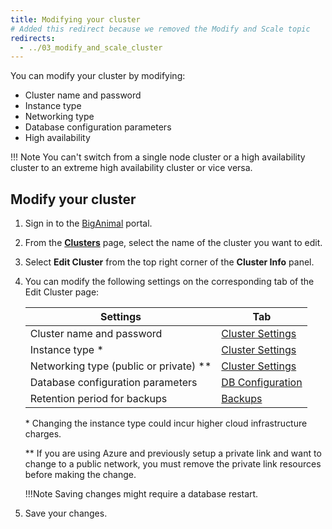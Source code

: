 ```yaml
---
title: Modifying your cluster
# Added this redirect because we removed the Modify and Scale topic
redirects:
  - ../03_modify_and_scale_cluster
---
```


You can modify your cluster by modifying:

-   Cluster name and password
-   Instance type
-   Networking type
-   Database configuration parameters
-   High availability

!!! Note
    You can't switch from a single node cluster or a high availability cluster to an extreme high availability cluster or vice versa.

## Modify your cluster

1.  Sign in to the [BigAnimal](https://portal.biganimal.com) portal.

2.  From the [**Clusters**](https://portal.biganimal.com/clusters) page, select the name of the cluster you want to edit.

3.  Select **Edit Cluster** from the top right corner of the **Cluster Info** panel.

4.  You can modify the following settings on the corresponding tab of the Edit Cluster page:

    | Settings                                | Tab                                                                                |
    | --------------------------------------- | ---------------------------------------------------------------------------------- |
    | Cluster name and password               | [Cluster Settings](../../getting_started/03_create_cluster/#cluster-settings-tab)  |
    | Instance type \*                        | [Cluster Settings](../../getting_started/03_create_cluster/#cluster-settings-tab)  |
    | Networking type (public or private) \** | [Cluster Settings](../../getting_started/03_create_cluster/#cluster-settings-tab)  |
    | Database configuration parameters       | [DB Configuration](05_db_configuration_parameters)                                 |
    | Retention period for backups            | [Backups](../../getting_started/03_create_cluster/#backups-tab)                        |

    \* Changing the instance type could incur higher cloud infrastructure charges.

    \** If you are using Azure and previously setup a private link and want to change to a public network, you must remove the private link resources before making the change.

    !!!Note
    Saving changes might require a database restart.

5.  Save your changes.

